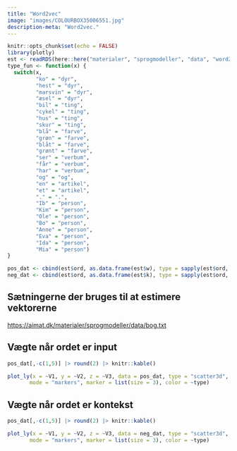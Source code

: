 ```yaml
---
title: "Word2vec"
image: "images/COLOURBOX35006551.jpg"
description-meta: "Word2vec."
---
```


```r
knitr::opts_chunk$set(echo = FALSE)
library(plotly)
est <- readRDS(here::here("materialer", "sprogmodeller", "data", "word2vec_estimates.rds"))
type_fun <- function(x) {
  switch(x,
         "ko" = "dyr",
         "hest" = "dyr",
         "marsvin" = "dyr",
         "æsel" = "dyr",
         "bil" = "ting",
         "cykel" = "ting",
         "hus" = "ting",
         "skur" = "ting",
         "blå" = "farve",
         "grøn" = "farve",
         "blåt" = "farve",
         "grønt" = "farve",
         "ser" = "verbum",
         "får" = "verbum",
         "har" = "verbum",
         "og" = "og",
         "en" = "artikel",
         "et" = "artikel",
         "." = ".",
         "Ib" = "person",
         "Kim" = "person",
         "Ole" = "person",
         "Bo" = "person",
         "Anne" = "person",
         "Eva" = "person",
         "Ida" = "person",
         "Mia" = "person")
}

pos_dat <- cbind(est$ord, as.data.frame(est$w), type = sapply(est$ord, type_fun))
neg_dat <- cbind(est$ord, as.data.frame(est$k), type = sapply(est$ord, type_fun))

```

## Sætningerne der bruges til at estimere vektorerne

<https://aimat.dk/materialer/sprogmodeller/data/bog.txt>

## Vægte når ordet er input

```r
pos_dat[,-c(1,5)] |> round(2) |> knitr::kable()
```

```r
plot_ly(x = ~V1, y = ~V2, z = ~V3, data = pos_dat, type = "scatter3d", 
       mode = "markers", marker = list(size = 3), color = ~type)
```

## Vægte når ordet er kontekst

```r
pos_dat[,-c(1,5)] |> round(2) |> knitr::kable()
```

```r
plot_ly(x = ~V1, y = ~V2, z = ~V3, data = neg_dat, type = "scatter3d",
       mode = "markers", marker = list(size = 3), color = ~type)
```
